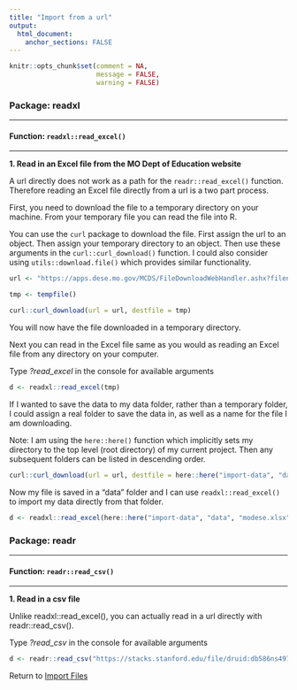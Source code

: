 ```yaml
---
title: "Import from a url"
output: 
  html_document:
    anchor_sections: FALSE
---
```

  
```r
knitr::opts_chunk$set(comment = NA,
                      message = FALSE,
                      warning = FALSE)
```

### Package: readxl

---
  
#### Function: `readxl::read_excel()`
  
---
  
**1\. Read in an Excel file from the MO Dept of Education website**

A url directly does not work as a path for the `readr::read_excel()` function. Therefore reading an Excel file directly from a url is a two part process.

First, you need to download the file to a temporary directory on your machine. From your temporary file you can read the file into R. 

You can use the `curl` package to download the file. 
First assign the url to an object.
Then assign your temporary directory to an object.
Then use these arguments in the `curl::curl_download()` function. I could also consider using `utils::download.file()` which provides similar functionality.

```r

url <- "https://apps.dese.mo.gov/MCDS/FileDownloadWebHandler.ashx?filename=4d81bf0a-32f5Building%20Level%20Per%20Pupil%20Expenditures%202021.xlsx"

tmp <- tempfile()

curl::curl_download(url = url, destfile = tmp)

```

You will now have the file downloaded in a temporary directory.

Next you can read in the Excel file same as you would as reading an Excel file from any directory on your computer.

Type *?read_excel* in the console for available arguments

```r

d <- readxl::read_excel(tmp)

```

If I wanted to save the data to my data folder, rather than a temporary folder, I could assign a real folder to save the data in, as well as a name for the file I am downloading.

Note: I am using the `here::here()` function which implicitly sets my directory to the top level (root directory) of my current project. Then any subsequent folders can be listed in descending order.

```r

curl::curl_download(url = url, destfile = here::here("import-data", "data", "modese.xlsx"))

```

Now my file is saved in a "data" folder and I can use `readxl::read_excel()` to import my data directly from that folder.

```r

d <- readxl::read_excel(here::here("import-data", "data", "modese.xlsx"))

```


### Package: readr

---
  
#### Function: `readr::read_csv()`
  
---
  
**1\. Read in a csv file**

Unlike readxl::read_excel(), you can actually read in a url directly with readr::read_csv().

Type *?read_csv* in the console for available arguments

```r

d <- readr::read_csv("https://stacks.stanford.edu/file/druid:db586ns4974/district%20gaps%20%28pooled%20year%2C%20grade%20and%20sub%29_v1_1.csv")

```

Return to [Import Files](https://github.com/Cghlewis/data-wrangling-functions/wiki/Import Files)
